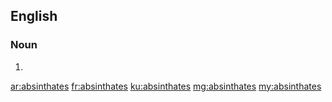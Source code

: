 ==English==

===Noun===
{{head|en|noun plural form}}

# {{plural of|absinthate|lang=en}}

[[ar:absinthates]]
[[fr:absinthates]]
[[ku:absinthates]]
[[mg:absinthates]]
[[my:absinthates]]